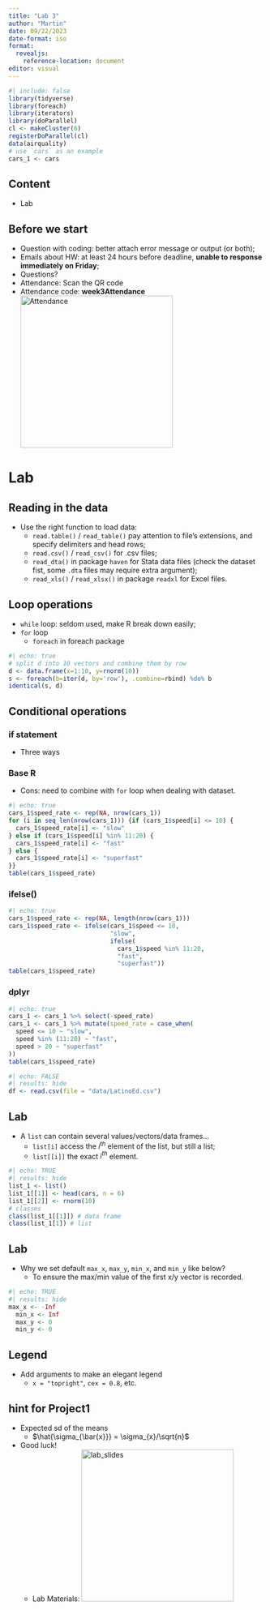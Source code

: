 ```yaml
---
title: "Lab 3"
author: "Martin"
date: 09/22/2023
date-format: iso
format: 
  revealjs:
    reference-location: document
editor: visual
---
```


```r
#| include: false
library(tidyverse)
library(foreach)
library(iterators)
library(doParallel)
cl <- makeCluster(6)
registerDoParallel(cl)
data(airquality)
# use `cars` as an example
cars_1 <- cars
```

## Content

-   Lab

## Before we start

-   Question with coding: better attach error message or output (or both);
-   Emails about HW: at least 24 hours before deadline, **unable to response immediately on Friday**;
-   Questions?
-   Attendance: Scan the QR code
  - Attendance code: **week3Attendance**
![Attendance](images/frame.png){.absolute bottom="0" right="70" width="300" height="300"}

# Lab

## Reading in the data

::: incremental
-   Use the right function to load data:
    -   `read.table()` / `read_table()` pay attention to file's extensions, and specify delimiters and head rows;
    -   `read.csv()` / `read_csv()` for .csv files;
    -   `read_dta()` in package `haven` for Stata data files (check the dataset fist, some `.dta` files may require extra argument);
    -   `read_xls()` / `read_xlsx()` in package `readxl` for Excel files.
:::

## Loop operations

::: incremental
-   `while` loop: seldom used, make R break down easily;
-   `for` loop
    -   `foreach` in foreach package
:::

::: fragment
```r
#| echo: true
# split d into 10 vectors and combine them by row
d <- data.frame(x=1:10, y=rnorm(10))
s <- foreach(b=iter(d, by='row'), .combine=rbind) %do% b
identical(s, d)
```
:::

## Conditional operations {.scrollable}

### if statement

::: incremental
-   Three ways
:::

::: panel-tabset
### Base R

::: incremental
-   Cons: need to combine with `for` loop when dealing with dataset.
:::

::: fragment
```r
#| echo: true
cars_1$speed_rate <- rep(NA, nrow(cars_1))
for (i in seq_len(nrow(cars_1))) {if (cars_1$speed[i] <= 10) {
  cars_1$speed_rate[i] <- "slow"
} else if (cars_1$speed[i] %in% 11:20) {
  cars_1$speed_rate[i] <- "fast"
} else {
  cars_1$speed_rate[i] <- "superfast"
}}
table(cars_1$speed_rate)
```
:::

### ifelse()

::: fragment
```r
#| echo: true
cars_1$speed_rate <- rep(NA, length(nrow(cars_1)))
cars_1$speed_rate <- ifelse(cars_1$speed <= 10, 
                            "slow", 
                            ifelse(
                              cars_1$speed %in% 11:20, 
                              "fast", 
                              "superfast"))
table(cars_1$speed_rate)
```
:::

### dplyr

::: fragment
```r
#| echo: true
cars_1 <- cars_1 %>% select(-speed_rate)
cars_1 <- cars_1 %>% mutate(speed_rate = case_when(
  speed <= 10 ~ "slow",
  speed %in% (11:20) ~ "fast",
  speed > 20 ~ "superfast"
))
table(cars_1$speed_rate)
```
:::
:::

```r
#| echo: FALSE
#| results: hide
df <- read.csv(file = "data/LatinoEd.csv")
```

## Lab {.scrollable}

::: incremental
-   A `list` can contain several values/vectors/data frames...
    -   `list[i]` access the $i^{th}$ element of the list, but still a list;
    -   `list[[i]]` the exact $i^{th}$ element.
:::

```r
#| echo: TRUE
#| results: hide
list_1 <- list()
list_1[[1]] <- head(cars, n = 6)
list_1[[2]] <- rnorm(10)
# classes
class(list_1[[1]]) # data frame
class(list_1[1]) # list
```

## Lab

-   Why we set default `max_x`, `max_y`, `min_x`, and `min_y` like below?
    -   To ensure the max/min value of the first x/y vector is recorded.

```r
#| echo: TRUE
#| results: hide
max_x <- -Inf
  min_x <- Inf
  max_y <- 0
  min_y <- 0
```

## Legend

::: incremental
-   Add arguments to make an elegant legend
    -   `x = "topright"`, `cex = 0.8`, etc.
:::

## hint for Project1

-   Expected sd of the means
    -   $\hat{\sigma_{\bar{x}}} = \sigma_{x}/\sqrt{n}$
-   Good luck!
    -   Lab Materials: ![lab_slides](images/github.png){.absolute bottom="0" right="70" width="300" height="300"}

